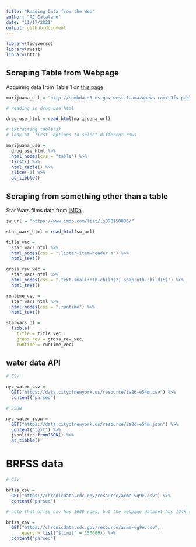 ```yaml
---
title: "Reading Data from the Web"
author: "AJ Catalano"
date: "11/17/2021"
output: github_document
---
```


```r
library(tidyverse)
library(rvest)
library(httr)
```

## Scraping Table from Webpage

Acquiring data from Table 1 on [this page](http://samhda.s3-us-gov-west-1.amazonaws.com/s3fs-public/field-uploads/2k15StateFiles/NSDUHsaeShortTermCHG2015.htm)

```r
marijuana_url = "http://samhda.s3-us-gov-west-1.amazonaws.com/s3fs-public/field-uploads/2k15StateFiles/NSDUHsaeShortTermCHG2015.htm"

# reading in drug use html

drug_use_html = read_html(marijuana_url)

# extracting table(s)
# look at `first` options to select different rows

marijuana_use = 
  drug_use_html %>% 
  html_nodes(css = "table") %>%
  first() %>% 
  html_table() %>%
  slice(-1) %>% 
  as_tibble()
```

## Scraping from something other than a table

Star Wars films data from [IMDb](https://www.imdb.com/list/ls070150896/)

```r
sw_url = "https://www.imdb.com/list/ls070150896/"

star_wars_html = read_html(sw_url)

title_vec = 
  star_wars_html %>% 
  html_nodes(css = ".lister-item-header a") %>% 
  html_text()

gross_rev_vec = 
  star_wars_html %>% 
  html_nodes(css = ".text-small:nth-child(7) span:nth-child(5)") %>% 
  html_text()

runtime_vec = 
  star_wars_html %>% 
  html_nodes(css = ".runtime") %>% 
  html_text()

starwars_df = 
  tibble(
    title = title_vec,
    gross_rev = gross_rev_vec,
    runtime = runtime_vec)
```

## water data API

```r
# CSV

nyc_water_csv = 
  GET("https://data.cityofnewyork.us/resource/ia2d-e54m.csv") %>% 
  content("parsed")

# JSON

nyc_water_json = 
  GET("https://data.cityofnewyork.us/resource/ia2d-e54m.json") %>% 
  content("text") %>% 
  jsonlite::fromJSON() %>% 
  as_tibble()
```

# BRFSS data

```r
# CSV

brfss_csv = 
  GET("https://chronicdata.cdc.gov/resource/acme-vg9e.csv") %>% 
  content("parsed")

# note that brfss_csv has 1000 rows, but the webpage dataset has 134k rows! Adjust query parameters:

brfss_csv = 
  GET("https://chronicdata.cdc.gov/resource/acme-vg9e.csv",
      query = list("$limit" = 150000)) %>% 
  content("parsed")
```

